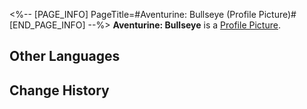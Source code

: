 <%-- [PAGE_INFO]
PageTitle=#Aventurine: Bullseye (Profile Picture)#
[END_PAGE_INFO] --%>
{{Item Infobox
|title       = Aventurine: Bullseye
|id          = 200120
|image       = Item Aventurine- Bullseye.png
|type        = Profile Picture
|invCategory = 
|rarity      = 5
|effect      = 
|description = Aventurine is practising his marksmanship.
|source1     = Avatar reward obtained from unlocking [[Nameless Honor]].
}}
{{Description|''"The principles of shooting and trading are the same. One shot, one kill is the key."''}}
'''Aventurine: Bullseye''' is a [[Profile Picture]].

==Other Languages==
{{Other Languages
|en   = Aventurine: Bullseye
|zhs  = 砂金•命中
|zht  = 砂金•命中
|ja   = アベンチュリン・命中
|ko   = 어벤츄린•명중
|es   = Aventurino: En el blanco
|fr   = Aventurine : Dans le mille
|ru   = Авантюрин: В яблочко
|th   = Aventurine - เฉียบขาด
|vi   = Aventurine - Chính Xác
|de   = Aventurin: Treffer
|id   = Aventurine: Tepat Sasaran
|pt   = Aventurine: Belo Tiro
}}

==Change History==
{{Change History|2.1}}